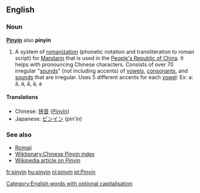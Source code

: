 ==English==
===Noun===
{{wikipedia}}
'''[[Pinyin]]''' also '''pinyin'''<!--Collins only gives upper, M-W only gives lower, Encarta gives both but puts upper first-->

# A system of [[romanization]] (phonetic notation and transliteration to roman script) for [[Mandarin]] that is used in the [[People's Republic of China]]. It helps with pronouncing Chinese characters. Consists of over 70 irregular "[[sounds]]" (not including accents) of [[vowel|vowels]], [[consonant]]s, and [[sounds]] that are irregular. Uses 5 different accents for each [[vowel]]: Ex: a: ā, á, ǎ, à, a

==== Translations ====
*Chinese: [[拼音]] ([[Pīnyīn]])
*Japanese: [[ピンイン]] (pin'in)

===See also===
* [[Romaji]]
* [[Wiktionary:Chinese Pinyin index]]
* [[w:Pinyin|Wikipedia article on Pinyin]]

[[Category:English words with optional capitalisation]]

[[fr:pinyin]]
[[hu:pinyin]]
[[nl:pinyin]]
[[pt:Pinyin]]
